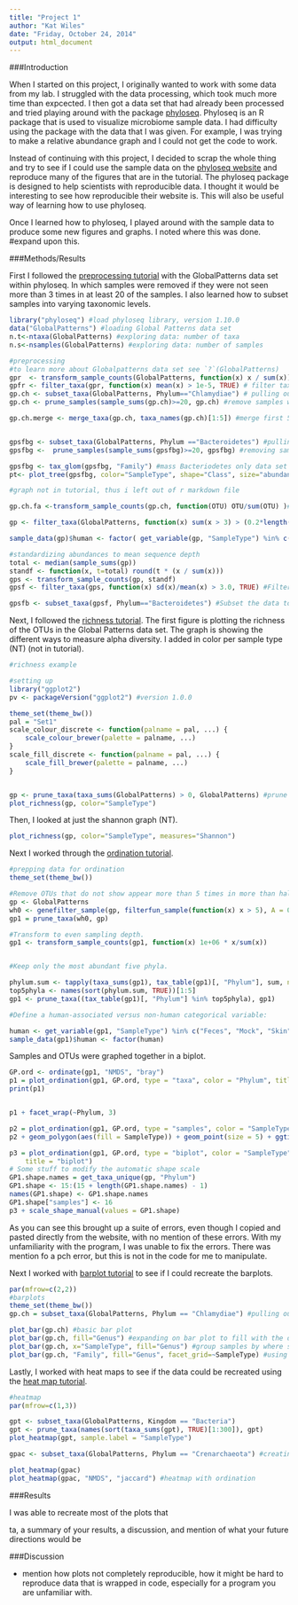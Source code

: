 ```yaml
---
title: "Project 1"
author: "Kat Wiles"
date: "Friday, October 24, 2014"
output: html_document
---
```





###Introduction

When I started on this project, I originally wanted to work with some data from my lab. I struggled with the data processing, which took much more time than expcected. I then got a data set that had already been processed and tried playing around with the package [phyloseq](http://www.plosone.org/article/info%3Adoi%2F10.1371%2Fjournal.pone.0061217). Phyloseq is an R package that is used to visualize microbiome sample data. I had difficulty using the package with the data that I was given. For example, I was trying to make a relative abundance graph and I could not get the code to work. 

Instead of continuing with this project, I decided to scrap the whole thing and try to see if I could use the sample data on the [phyloseq website](http://joey711.github.io/phyloseq/) and reproduce many of the figures that are in the tutorial. The phyloseq package is designed to help scientists with reproducible data. I thought it would be interesting to see how reproducible their website is. This will also be useful way of learning how to use phyloseq. 

Once I learned how to phyloseq, I played around with the sample data to produce some new figures and graphs. I noted where this was done. #expand upon this. 


###Methods/Results

First I followed the [preprocessing tutorial](http://joey711.github.io/phyloseq/preprocess.html) with the GlobalPatterns data set within phyloseq. In which samples were removed if they were not seen more than 3 times in at least 20 of the samples. I also learned how to subset samples into varying taxonomic levels. 


```r
library("phyloseq") #load phyloseq library, version 1.10.0
data("GlobalPatterns") #loading Global Patterns data set
n.t<-ntaxa(GlobalPatterns) #exploring data: number of taxa
n.s<-nsamples(GlobalPatterns) #exploring data: number of samples
```

```r
#preprocessing
#to learn more about Globalpatterns data set see `?`(GlobalPatterns)
gpr  <- transform_sample_counts(GlobalPatterns, function(x) x / sum(x)) #transform data to relative abundance
gpfr <- filter_taxa(gpr, function(x) mean(x) > 1e-5, TRUE) # filter taxa so only OTUs mean greater than 10^-5kept
gp.ch <- subset_taxa(GlobalPatterns, Phylum=="Chlamydiae") # pulling out samples in phylum Chlamidiae
gp.ch <- prune_samples(sample_sums(gp.ch)>=20, gp.ch) #remove samples with >20 reads

gp.ch.merge <- merge_taxa(gp.ch, taxa_names(gp.ch)[1:5]) #merge first 5 samples in Chlamidiae set


gpsfbg <- subset_taxa(GlobalPatterns, Phylum =="Bacteroidetes") #pulling out Bacteriodetes #not in tutorial!!
gpsfbg <-  prune_samples(sample_sums(gpsfbg)>=20, gpsfbg) #removing samples with >20 reads #not in tutorial

gpsfbg <- tax_glom(gpsfbg, "Family") #mass Bacteriodetes only data set at rank of family
pt<- plot_tree(gpsfbg, color="SampleType", shape="Class", size="abundance") #create annotated tree

#graph not in tutorial, thus i left out of r markdown file

gp.ch.fa <-transform_sample_counts(gp.ch, function(OTU) OTU/sum(OTU) )#transforming abundance to functional abundance

gp <- filter_taxa(GlobalPatterns, function(x) sum(x > 3) > (0.2*length(x)), TRUE) #Remove taxa not seen more than 3 times in at least 20% of the samples. This protects against an OTU with small mean & trivially large C.V.

sample_data(gp)$human <- factor( get_variable(gp, "SampleType") %in% c("Feces", "Mock", "Skin", "Tongue") ) #define human vs non-human data and add to dataset

#standardizing abundances to mean sequence depth
total <- median(sample_sums(gp))
standf <- function(x, t=total) round(t * (x / sum(x)))
gps <- transform_sample_counts(gp, standf)
gpsf <- filter_taxa(gps, function(x) sd(x)/mean(x) > 3.0, TRUE) #Filter the taxa using a cutoff of 3.0 for the Coefficient of Variation

gpsfb <- subset_taxa(gpsf, Phylum=="Bacteroidetes") #Subset the data to Bacteroidetes, used in some plots
```


Next, I followed the [richness tutorial](http://joey711.github.io/phyloseq/plot_richness-examples.html). The first figure is plotting the richness of the OTUs in the Global Patterns data set. The graph is showing the different ways to measure alpha diversity. I added in color per sample type (NT) (not in tutorial). 


```r
#richness example

#setting up
library("ggplot2")
pv <- packageVersion("ggplot2") #version 1.0.0

theme_set(theme_bw())
pal = "Set1"
scale_colour_discrete <- function(palname = pal, ...) {
    scale_colour_brewer(palette = palname, ...)
}
scale_fill_discrete <- function(palname = pal, ...) {
    scale_fill_brewer(palette = palname, ...)
}


gp <- prune_taxa(taxa_sums(GlobalPatterns) > 0, GlobalPatterns) #prune OTUs not present
plot_richness(gp, color="SampleType")
```

Then, I looked at just the shannon graph (NT). 
```r
plot_richness(gp, color="SampleType", measures="Shannon")
```


Next I worked through the [ordination tutorial](http://joey711.github.io/phyloseq/plot_ordination-examples.html).

```r
#prepping data for ordination
theme_set(theme_bw())

#Remove OTUs that do not show appear more than 5 times in more than half the samples
gp <- GlobalPatterns 
wh0 <- genefilter_sample(gp, filterfun_sample(function(x) x > 5), A = 0.5 * nsamples(gp))
gp1 = prune_taxa(wh0, gp)

#Transform to even sampling depth.
gp1 <- transform_sample_counts(gp1, function(x) 1e+06 * x/sum(x))


#Keep only the most abundant five phyla.

phylum.sum <- tapply(taxa_sums(gp1), tax_table(gp1)[, "Phylum"], sum, na.rm = TRUE)
top5phyla <- names(sort(phylum.sum, TRUE))[1:5]
gp1 <- prune_taxa((tax_table(gp1)[, "Phylum"] %in% top5phyla), gp1)

#Define a human-associated versus non-human categorical variable:

human <- get_variable(gp1, "SampleType") %in% c("Feces", "Mock", "Skin", "Tongue")
sample_data(gp1)$human <- factor(human)
```


Samples and OTUs were graphed together in a biplot.


```r
GP.ord <- ordinate(gp1, "NMDS", "bray")
p1 = plot_ordination(gp1, GP.ord, type = "taxa", color = "Phylum", title = "taxa")
print(p1)


p1 + facet_wrap(~Phylum, 3)

p2 = plot_ordination(gp1, GP.ord, type = "samples", color = "SampleType", shape = "human")
p2 + geom_polygon(aes(fill = SampleType)) + geom_point(size = 5) + ggtitle("samples")

p3 = plot_ordination(gp1, GP.ord, type = "biplot", color = "SampleType", shape = "Phylum", 
    title = "biplot")
# Some stuff to modify the automatic shape scale
GP1.shape.names = get_taxa_unique(gp, "Phylum")
GP1.shape <- 15:(15 + length(GP1.shape.names) - 1)
names(GP1.shape) <- GP1.shape.names
GP1.shape["samples"] <- 16
p3 + scale_shape_manual(values = GP1.shape)
```

As you can see this brought up a suite of errors, even though I copied and pasted directly from the website, with no mention of these errors. With my unfamiliarity with the program, I was unable to fix the errors. There was mention fo a pch error, but this is not in the code for me to manipulate. 

Next I worked with [barplot tutorial](http://joey711.github.io/phyloseq/plot_bar-examples.html) to see if I could recreate the barplots. 

```r
par(mfrow=c(2,2))
#barplots
theme_set(theme_bw())
gp.ch = subset_taxa(GlobalPatterns, Phylum == "Chlamydiae") #pulling out subset in phylum Chlamydiae

plot_bar(gp.ch) #basic bar plot
plot_bar(gp.ch, fill="Genus") #expanding on bar plot to fill with the different genera
plot_bar(gp.ch, x="SampleType", fill="Genus") #group samples by where sample was from
plot_bar(gp.ch, "Family", fill="Genus", facet_grid=~SampleType) #using facets to separate sample types
```


Lastly, I worked with heat maps to see if the data could be recreated using the [heat map tutorial](http://joey711.github.io/phyloseq/plot_heatmap-examples.html).

```r
#heatmap
par(mfrow=c(1,3))

gpt <- subset_taxa(GlobalPatterns, Kingdom == "Bacteria")
gpt <- prune_taxa(names(sort(taxa_sums(gpt), TRUE)[1:300]), gpt)
plot_heatmap(gpt, sample.label = "SampleType")

gpac <- subset_taxa(GlobalPatterns, Phylum == "Crenarchaeota") #creating subset in phylum Crenarchaeota

plot_heatmap(gpac)
plot_heatmap(gpac, "NMDS", "jaccard") #heatmap with ordination

```


###Results

I was able to recreate most of the plots that 

ta, a summary of your results, a discussion, and mention of what your future directions would be

###Discussion

* mention how plots not completely reproducible, how it might be hard to reproduce data that is wrapped in code, especially for a program you are unfamiliar with. 



